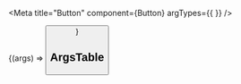 


<Meta
  title="Button"
  component={Button}
  argTypes={{ }}
/>

<ButtonDescription />

<Canvas>
  <Story name="Button" height="400px">
    {(args) => <Button {...args} />}
  </Story>
</Canvas>

## ArgsTable

<ArgsTable of={Button} />
